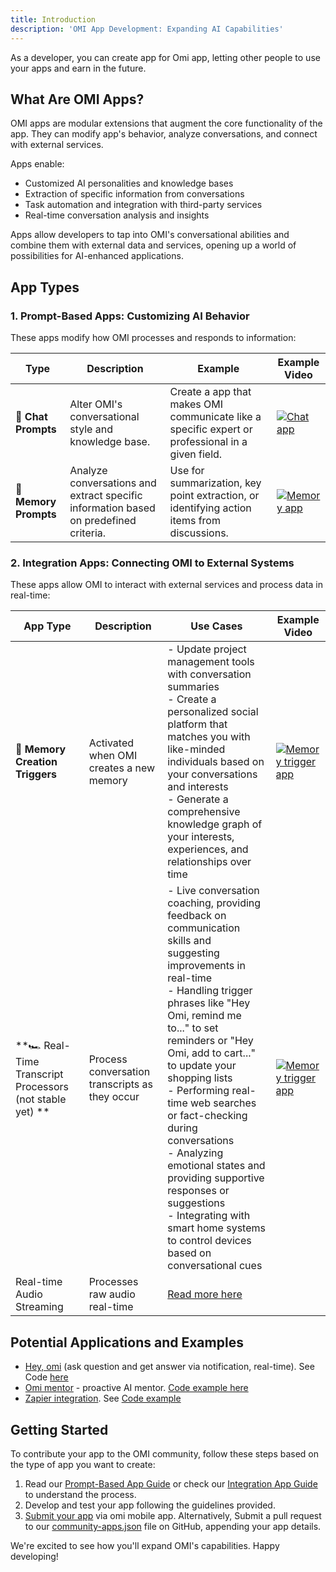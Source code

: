 ```yaml
---
title: Introduction
description: 'OMI App Development: Expanding AI Capabilities'
---
```


As a developer, you can create app for Omi app, letting other people to use your apps and earn in the future.

## What Are OMI Apps?

OMI apps are modular extensions that augment the core functionality of the app. They can modify app's
behavior, analyze conversations, and connect with external services.

Apps enable:

- Customized AI personalities and knowledge bases
- Extraction of specific information from conversations
- Task automation and integration with third-party services
- Real-time conversation analysis and insights

[//]: # (With apps, OMI can be transformed into specialized tools such as:)

[//]: # (- A personal productivity coach that extracts action items and updates task management systems)

[//]: # (- An expert in any field, providing specialized knowledge and advice)

[//]: # (- A real-time language translator and cultural advisor)

[//]: # (- A personal CRM that analyzes conversations and maintains relationship histories)

[//]: # (- A health and fitness tracker that interprets discussions about diet and exercise)

Apps allow developers to tap into OMI's conversational abilities and combine them with external data and services,
opening up a world of possibilities for AI-enhanced applications.

## App Types

### 1. Prompt-Based Apps: Customizing AI Behavior

These apps modify how OMI processes and responds to information:

| Type                  | Description                                                                          | Example                                                                                                | Example Video                                                                                            |
|-----------------------|--------------------------------------------------------------------------------------|--------------------------------------------------------------------------------------------------------|----------------------------------------------------------------------------------------------------------|
| **💬 Chat Prompts**   | Alter OMI's conversational style and knowledge base.                              | Create a app that makes OMI communicate like a specific expert or professional in a given field. | [![Chat app](https://img.youtube.com/vi/k1XhccNDT94/0.jpg)](https://youtube.com/shorts/k1XhccNDT94)   |
| **🧠 Memory Prompts** | Analyze conversations and extract specific information based on predefined criteria. | Use for summarization, key point extraction, or identifying action items from discussions.             | [![Memory app](https://img.youtube.com/vi/Y3ehX_ueQmE/0.jpg)](https://youtube.com/shorts/Y3ehX_ueQmE) |

### 2. Integration Apps: Connecting OMI to External Systems

These apps allow OMI to interact with external services and process data in real-time:

| App Type                                                             | Description                                    | Use Cases                                                                                                                                                                                                                                                                                                                                                                                                                                                                                                                 | Example Video                                                                                                    |
|-------------------------------------------------------------------------|------------------------------------------------|---------------------------------------------------------------------------------------------------------------------------------------------------------------------------------------------------------------------------------------------------------------------------------------------------------------------------------------------------------------------------------------------------------------------------------------------------------------------------------------------------------------------------|------------------------------------------------------------------------------------------------------------------|
| **👷 Memory Creation Triggers**                                         | Activated when OMI creates a new memory     | - Update project management tools with conversation summaries<br />- Create a personalized social platform that matches you with like-minded individuals based on your conversations and interests<br />- Generate a comprehensive knowledge graph of your interests, experiences, and relationships over time                                                                                                                                                                                                                | [![Memory trigger app](https://img.youtube.com/vi/Yv7gP3GZ0ME/0.jpg)](https://youtube.com/shorts/Yv7gP3GZ0ME) |
| **🏎️ Real-Time Transcript Processors (not stable yet) ** | Process conversation transcripts as they occur | - Live conversation coaching, providing feedback on communication skills and suggesting improvements in real-time<br />- Handling trigger phrases like "Hey Omi, remind me to..." to set reminders or "Hey Omi, add to cart..." to update your shopping lists<br />- Performing real-time web searches or fact-checking during conversations<br />- Analyzing emotional states and providing supportive responses or suggestions<br />- Integrating with smart home systems to control devices based on conversational cues | [![Memory trigger app](https://img.youtube.com/vi/h4ojO3WzkxQ/0.jpg)](https://youtube.com/shorts/h4ojO3WzkxQ) |
|Real-time Audio Streaming|Processes raw audio real-time|[Read more here](https://docs.omi.me/docs/developer/AudioStreaming)|||||

## Potential Applications and Examples
- [Hey, omi](https://h.omi.me/apps/hey-omi-01JCZJQWAZ1J6PYNDW4S15Y5JD) (ask question and get answer via notification, real-time). See Code [here](https://github.com/BasedHardware/omi/blob/main/plugins/example/notifications/hey_omi.py)
- [Omi mentor](https://h.omi.me/apps/omi-your-mentor-and-teacher-01JCPRSZ7FS40FHFNSJZEWR8R1) - proactive AI mentor. [Code example here](https://github.com/BasedHardware/omi/blob/main/plugins/example/notifications/mentor/main.py) 
- [Zapier integration](https://h.omi.me/apps/zapier). See [Code example](https://github.com/BasedHardware/omi/tree/main/plugins/example/zapier) 







## Getting Started

To contribute your app to the OMI community, follow these steps based on the type of app you want to create:

1. Read our [Prompt-Based App Guide](https://docs.omi.me/docs/developer/apps/PromptBased/) or check
   our [Integration App Guide](https://docs.omi.me/docs/developer/apps/Integrations/) to
   understand the process.
2. Develop and test your app following the guidelines provided.
3. [Submit your app](https://x.com/kodjima33/status/1854725658485965061) via omi mobile app. Alternatively, Submit a pull request to
   our [community-apps.json](https://github.com/BasedHardware/Omi/blob/main/community-plugins.json) file on
   GitHub, appending your app details.

We're excited to see how you'll expand OMI's capabilities. Happy developing!
